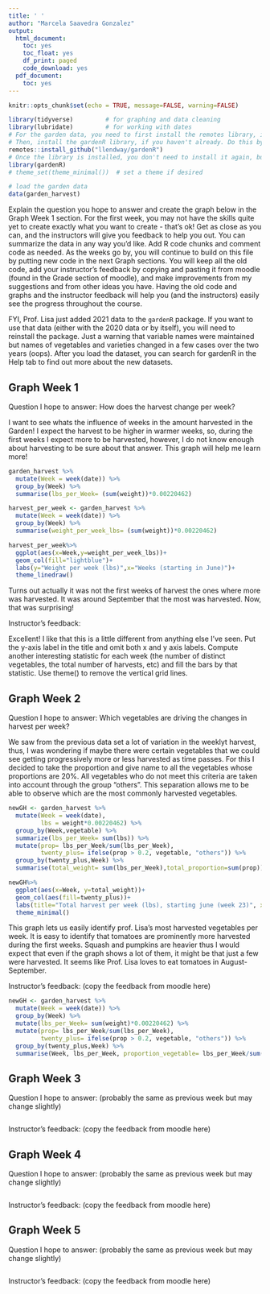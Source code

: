 ```yaml
---
title: ' '
author: "Marcela Saavedra Gonzalez"
output:
  html_document:
    toc: yes
    toc_float: yes
    df_print: paged
    code_download: yes
  pdf_document:
    toc: yes
---
```


```r
knitr::opts_chunk$set(echo = TRUE, message=FALSE, warning=FALSE)
```

```r
library(tidyverse)         # for graphing and data cleaning
library(lubridate)         # for working with dates
# For the garden data, you need to first install the remotes library, if you haven't already
# Then, install the gardenR library, if you haven't already. Do this by uncommenting the code below (delete the hashtag) and running it. Then, you should delete this line of code or add the hashtag back so you don't reinstall each time.
remotes::install_github("llendway/gardenR")
# Once the library is installed, you don't need to install it again, but each time you need to load the library using the code below. You will know if you haven't installed the library if the code below produces an error.
library(gardenR)
# theme_set(theme_minimal())  # set a theme if desired
```

```r
# load the garden data 
data(garden_harvest)
```

Explain the question you hope to answer and create the graph below in the Graph Week 1 section. For the first week, you may not have the skills quite yet to create exactly what you want to create - that's ok! Get as close as you can, and the instructors will give you feedback to help you out. You can summarize the data in any way you'd like. Add R code chunks and comment code as needed. As the weeks go by, you will continue to build on this file by putting new code in the next Graph sections. You will keep all the old code, add your instructor's feedback by copying and pasting it from moodle (found in the Grade section of moodle), and make improvements from my suggestions and from other ideas you have. Having the old code and graphs and the instructor feedback will help you (and the instructors) easily see the progress throughout the course.

FYI, Prof. Lisa just added 2021 data to the `gardenR` package. If you want to use that data (either with the 2020 data or by itself), you will need to reinstall the package. Just a warning that variable names were maintained but names of vegetables and varieties changed in a few cases over the two years (oops). After you load the dataset, you can search for gardenR in the Help tab to find out more about the new datasets.

## Graph Week 1

Question I hope to answer: How does the harvest change per week?

I want to see whats the influence of weeks in the amount harvested in the Garden! I expect the harvest to be higher in warmer weeks, so, during the first weeks I expect more to be harvested, however, I do not know enough about harvesting to be sure about that answer. This graph will help me learn more!


```r
garden_harvest %>% 
  mutate(Week = week(date)) %>% 
  group_by(Week) %>% 
  summarise(lbs_per_Week= (sum(weight))*0.00220462)

harvest_per_week <- garden_harvest %>% 
  mutate(Week = week(date)) %>% 
  group_by(Week) %>% 
  summarise(weight_per_week_lbs= (sum(weight))*0.00220462) 

harvest_per_week%>% 
  ggplot(aes(x=Week,y=weight_per_week_lbs))+
  geom_col(fill="lightblue")+
  labs(y="Weight per week (lbs)",x="Weeks (starting in June)")+
  theme_linedraw()
```
Turns out actually it was not the first weeks of harvest the ones where more was harvested. It was around September that the most was harvested. Now, that was surprising!

Instructor's feedback: 	

Excellent! I like that this is a little different from anything else I've seen. Put the y-axis label in the title and omit both x and y axis labels. Compute another interesting statistic for each week (the number of distinct vegetables, the total number of harvests, etc) and fill the bars by that statistic. Use theme() to remove the vertical grid lines.

## Graph Week 2

Question I hope to answer: Which vegetables are driving the changes in harvest per week?

We saw from the previous data set a lot of variation in the weeklyt harvest, thus, I was wondering if maybe there were certain vegetables that we could see getting progressively more or less harvested as time passes. For this I decided to take the proportion and give name to all the vegetables whose proportions are 20%. All vegetables who do not meet this criteria are taken into account through the group "others". This separation allows me to be able to observe which are the most commonly harvested vegetables.

```r
newGH <- garden_harvest %>% 
  mutate(Week = week(date),
         lbs = weight*0.00220462) %>% 
  group_by(Week,vegetable) %>% 
  summarize(lbs_per_Week= sum(lbs)) %>% 
  mutate(prop= lbs_per_Week/sum(lbs_per_Week),
         twenty_plus= ifelse(prop > 0.2, vegetable, "others")) %>% 
  group_by(twenty_plus,Week) %>% 
  summarise(total_weight= sum(lbs_per_Week),total_proportion=sum(prop))

newGH%>% 
  ggplot(aes(x=Week, y=total_weight))+
  geom_col(aes(fill=twenty_plus))+
  labs(title="Total harvest per week (lbs), starting june (week 23)", x=" ", y= " ",fill= "Vegetables")+
  theme_minimal()
```
This graph lets us easily identify prof. Lisa's most harvested vegetables per week. It is easy to identify that tomatoes are prominently more harvested  during the first weeks. Squash and pumpkins are heavier thus I would expect that even if the graph shows a lot of them, it might be that just a few were harvested. It seems like Prof. Lisa loves to eat tomatoes in August-September.

Instructor's feedback: (copy the feedback from moodle here)

```r
newGH <- garden_harvest %>% 
  mutate(Week = week(date)) %>% 
  group_by(Week) %>% 
  mutate(lbs_per_Week= sum(weight)*0.00220462) %>% 
  mutate(prop= lbs_per_Week/sum(lbs_per_Week),
         twenty_plus= ifelse(prop > 0.2, vegetable, "others")) %>% 
  group_by(twenty_plus,Week) %>% 
  summarise(Week, lbs_per_Week, proportion_vegetable= lbs_per_Week/sum(lbs_per_Week))
```


## Graph Week 3

Question I hope to answer: (probably the same as previous week but may change slightly)

```r

```

Instructor's feedback: (copy the feedback from moodle here)

## Graph Week 4

Question I hope to answer: (probably the same as previous week but may change slightly)

```r

```

Instructor's feedback: (copy the feedback from moodle here)

## Graph Week 5

Question I hope to answer: (probably the same as previous week but may change slightly)

```r

```

Instructor's feedback: (copy the feedback from moodle here)

